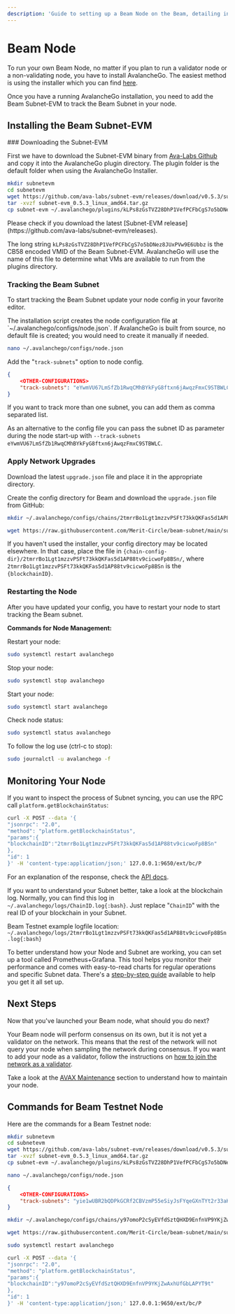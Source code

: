```yaml
---
description: 'Guide to setting up a Beam Node on the Beam, detailing installation and monitoring steps for optimum node functionality.'
---
```


# Beam Node

To run your own Beam Node, no matter if you plan to run a validator node or a non-validating node, you have to install AvalancheGo. The easiest method is using the installer which you can find [here](https://docs.avax.network/nodes/build/set-up-node-with-installer).

Once you have a running AvalancheGo installation, you need to add the Beam Subnet-EVM to track the Beam Subnet in your node.


## Installing the Beam Subnet-EVM

<Steps>
### Downloading the Subnet-EVM


First we have to download the Subnet-EVM binary from [Ava-Labs Github](https://github.com/ava-labs/subnet-evm) and copy it into the AvalancheGo plugin directory. The plugin folder is the default folder when using the AvalancheGo Installer.

```bash /kLPs8zGsTVZ28DhP1VefPCFbCgS7o5bDNez8JUxPVw9E6Ubbz/
mkdir subnetevm
cd subnetevm
wget https://github.com/ava-labs/subnet-evm/releases/download/v0.5.3/subnet-evm_0.5.3_linux_amd64.tar.gz
tar -xvzf subnet-evm_0.5.3_linux_amd64.tar.gz
cp subnet-evm ~/.avalanchego/plugins/kLPs8zGsTVZ28DhP1VefPCFbCgS7o5bDNez8JUxPVw9E6Ubbz
```

<Callout type="info">
  Please check if you download the latest [Subnet-EVM release](https://github.com/ava-labs/subnet-evm/releases).
</Callout>

The long string `kLPs8zGsTVZ28DhP1VefPCFbCgS7o5bDNez8JUxPVw9E6Ubbz` is the CB58 encoded VMID of the Beam Subnet-EVM. AvalancheGo will use the name of this file to determine what VMs are available to run from the plugins directory. 

### Tracking the Beam Subnet

To start tracking the Beam Subnet update your node config in your favorite editor.

<Callout type="info">
The installation script creates the node configuration file at `~/.avalanchego/configs/node.json`. If AvalancheGo is built from source, no default file is created; you would need to create it manually if needed.
</Callout>

```bash copy
nano ~/.avalanchego/configs/node.json
```

Add the "`track-subnets`" option to node config. 
```json
{
	<OTHER-CONFIGURATIONS>
	"track-subnets": "eYwmVU67LmSfZb1RwqCMhBYkFyG8ftxn6jAwqzFmxC9STBWLC"
}
```
If you want to track more than one subnet, you can add them as comma separated list. 

As an alternative to the config file you can pass the subnet ID as parameter during the node start-up with `--track-subnets eYwmVU67LmSfZb1RwqCMhBYkFyG8ftxn6jAwqzFmxC9STBWLC`. 

### Apply Network Upgrades

Download the latest `upgrade.json` file and place it in the appropriate directory.

Create the config directory for Beam and download the `upgrade.json` file from GitHub:

```bash copy
mkdir ~/.avalanchego/configs/chains/2tmrrBo1Lgt1mzzvPSFt73kkQKFas5d1AP88tv9cicwoFp8BSn
```

```bash copy
wget https://raw.githubusercontent.com/Merit-Circle/beam-subnet/main/subnets/beam-mainnet/upgrade.json
```

If you haven't used the installer, your config directory may be located elsewhere. In that case, place the file in `{chain-config-dir}/2tmrrBo1Lgt1mzzvPSFt73kkQKFas5d1AP88tv9cicwoFp8BSn/`, where `2tmrrBo1Lgt1mzzvPSFt73kkQKFas5d1AP88tv9cicwoFp8BSn` is the `{blockchainID}`.


### Restarting the Node

After you have updated your config, you have to restart your node to start tracking the Beam subnet. 

**Commands for Node Management:** 

Restart your node:
```bash copy
sudo systemctl restart avalanchego
```

Stop your node: 
```bash copy
sudo systemctl stop avalanchego
```

Start your node:
```bash copy
sudo systemctl start avalanchego
```

Check node status: 
```bash copy
sudo systemctl status avalanchego
```

To follow the log use (ctrl-c to stop):
```bash copy
sudo journalctl -u avalanchego -f
```
</Steps>




## Monitoring Your Node

If you want to inspect the process of Subnet syncing, you can use the RPC call `platform.getBlockchainStatus`:

```bash /2tmrrBo1Lgt1mzzvPSFt73kkQKFas5d1AP88tv9cicwoFp8BSn/ copy
curl -X POST --data '{
"jsonrpc": "2.0",
"method": "platform.getBlockchainStatus",
"params":{
"blockchainID":"2tmrrBo1Lgt1mzzvPSFt73kkQKFas5d1AP88tv9cicwoFp8BSn"
},
"id": 1
}' -H 'content-type:application/json;' 127.0.0.1:9650/ext/bc/P
```

For an explanation of the response, check the [API docs](https://docs.avax.network/apis/avalanchego/apis/p-chain#platformgetblockchainstatus).

If you want to understand your Subnet better, take a look at the blockchain log. Normally, you can find this log in `~/.avalanchego/logs/ChainID.log{:bash}`. Just replace "`ChainID`" with the real ID of your blockchain in your Subnet.

Beam Testnet example logfile location: 
`~/.avalanchego/logs/2tmrrBo1Lgt1mzzvPSFt73kkQKFas5d1AP88tv9cicwoFp8BSn.log{:bash}`

To better understand how your Node and Subnet are working, you can set up a tool called Prometheus+Grafana. This tool helps you monitor their performance and comes with easy-to-read charts for regular operations and specific Subnet data. There's a [step-by-step guide](https://docs.avax.network/nodes/maintain/setting-up-node-monitoring) available to help you get it all set up.


## Next Steps

Now that you've launched your Beam node, what should you do next?

Your Beam node will perform consensus on its own, but it is not yet a validator on the network. This means that the rest of the network will not query your node when sampling the network during consensus. If you want to add your node as a validator, follow the instructions on [how to join the network as a validator](/chain/nodes/validator).

Take a look at the [AVAX Maintenance](https://docs.avax.network/nodes#maintain) section to understand how to maintain your node.

## Commands for Beam Testnet Node

Here are the commands for a Beam Testnet node:

```bash /kLPs8zGsTVZ28DhP1VefPCFbCgS7o5bDNez8JUxPVw9E6Ubbz/
mkdir subnetevm
cd subnetevm
wget https://github.com/ava-labs/subnet-evm/releases/download/v0.5.3/subnet-evm_0.5.3_linux_amd64.tar.gz
tar -xvzf subnet-evm_0.5.3_linux_amd64.tar.gz
cp subnet-evm ~/.avalanchego/plugins/kLPs8zGsTVZ28DhP1VefPCFbCgS7o5bDNez8JUxPVw9E6Ubbz
```

```bash copy
nano ~/.avalanchego/configs/node.json
```

```json
{
	<OTHER-CONFIGURATIONS>
	"track-subnets": "yie1wUBR2bQDPkGCRf2CBVzmP55eSiyJsFYqeGXnTYt2r33aKW"
}
```

```bash copy
mkdir ~/.avalanchego/configs/chains/y97omoP2cSyEVfdSztQHXD9EnfnVP9YKjZwAxhUfGbLAPYT9t
```
```bash copy
wget https://raw.githubusercontent.com/Merit-Circle/beam-subnet/main/subnets/beam-testnet/upgrade.json
```

```bash copy
sudo systemctl restart avalanchego
```

```bash /y97omoP2cSyEVfdSztQHXD9EnfnVP9YKjZwAxhUfGbLAPYT9t/ copy
curl -X POST --data '{
"jsonrpc": "2.0",
"method": "platform.getBlockchainStatus",
"params":{
"blockchainID":"y97omoP2cSyEVfdSztQHXD9EnfnVP9YKjZwAxhUfGbLAPYT9t"
},
"id": 1
}' -H 'content-type:application/json;' 127.0.0.1:9650/ext/bc/P
```